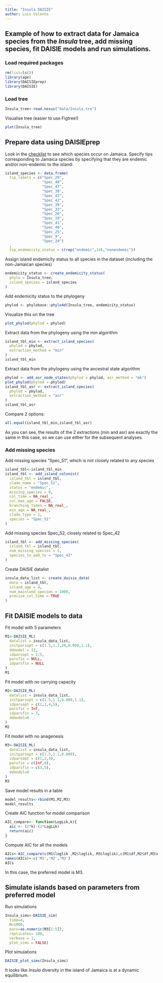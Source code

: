 ```yaml
---
title: "Insula DAISIE"
author: Luis Valente
---
```


## Example of how to extract data for Jamaica species from the *Insula* tree, add missing species, fit DAISIE models and run simulations.

### Load required packages

```r
rm(list=ls())
library(ape)
library(DAISIEprep)
library(DAISIE)
```

### Load tree

```r
Insula_tree<-read.nexus("data/Insula.tre")
```

Visualise tree (easier to use Figtree!)

```r
plot(Insula_tree)
```

## Prepare data using DAISIEprep

Look in the [checklist](data/Insula_checklist.xlsx) to see which species occur on Jamaica. Specify tips corresponding to Jamaica species by specifying that they are endemic and/or non-endemic to the island:

```r
island_species <- data.frame(
  tip_labels = c("Spec_29",
                 "Spec_48",
                 "Spec_47",
                 "Spec_38",
                 "Spec_43",
                 "Spec_42",
                 "Spec_39",
                 "Spec_33",
                 "Spec_26",
                 "Spec_19",
                 "Spec_41",
                 "Spec_40",
                 "Spec_25",
                 "Spec_9",
                 "Spec_24")
  ,
  tip_endemicity_status = c(rep("endemic",14),"nonendemic"))
```

Assign island endemicity status to all species in the dataset (including the non-Jamaican species)

```r
endemicity_status <- create_endemicity_status(
  phylo = Insula_tree,
  island_species = island_species
)
```

Add endemicity status to the phylogeny

```r
phylod <- phylobase::phylo4d(Insula_tree, endemicity_status)
```

Visualize this on the tree

```r
plot_phylod(phylod = phylod)
```

Extract data from the phylogeny using the min algorithm

```r
island_tbl_min <- extract_island_species(
  phylod = phylod,
  extraction_method = "min"
)
island_tbl_min
```

Extract data from the phylogeny using the ancestral state algorithm

```r
phylod <- add_asr_node_states(phylod = phylod, asr_method = "mk")
plot_phylod(phylod = phylod)
island_tbl_asr <- extract_island_species(
  phylod = phylod,
  extraction_method = "asr"
)
island_tbl_asr
```

Compare 2 options:

```r
all.equal(island_tbl_min,island_tbl_asr)
```

As you can see, the results of the 2 extractions (min and asr) are exactly the same in this case, so we can use either for the subsequent analyses.

### Add missing species

Add missing species "Spec_51", which is not closely related to any species

```r
island_tbl<-island_tbl_min
island_tbl <- add_island_colonist(
  island_tbl = island_tbl,
  clade_name = "Spec_51",
  status = "endemic",
  missing_species = 0,
  col_time = NA_real_,
  col_max_age = FALSE,
  branching_times = NA_real_,
  min_age = NA_real_,
  clade_type = 1,
  species = "Spec_51"
)
```

Add missing species Spec_52, closely related to Spec_42

```r
island_tbl <- add_missing_species(
  island_tbl = island_tbl,
  num_missing_species = 1, 
  species_to_add_to = "Spec_42"
)

```

Create DAISIE datalist

```r
insula_data_list <- create_daisie_data(
  data = island_tbl,
  island_age = 4,
  num_mainland_species = 1000,
  precise_col_time = TRUE
)

```

## Fit DAISIE models to data

Fit model with 5 parameters

```r

M1<-DAISIE_ML(
  datalist = insula_data_list,
  initparsopt = c(1.5,1.1,20,0.009,1.1),
  ddmodel = 11,
  idparsopt = 1:5,
  parsfix = NULL,
  idparsfix = NULL
)
M1
```

Fit model with no carrying capacity

```r

M2<-DAISIE_ML(
  datalist = insula_data_list,
  initparsopt = c(1.5,1.1,0.009,1.1),
  idparsopt = c(1,2,4,5),
  parsfix = Inf,
  idparsfix = 3,
  ddmodel=0
)
M2
```

Fit model with no anagenesis

```r
M3<-DAISIE_ML(
  datalist = insula_data_list,
  initparsopt = c(1.5,1.1,0.009),
  idparsopt = c(1,2,4),
  parsfix = c(Inf,0),
  idparsfix = c(3,5),
  ddmodel=0
)
M3
```

Save model results in a table

```r
model_results<-rbind(M1,M2,M3)
model_results
```

Create AIC function for model comparison

```r

AIC_compare<- function(LogLik,k){
  aic <- (2*k)-(2*LogLik)
  return(aic)
}
```

Compute AIC for all the models

```r
AICs<-AIC_compare(c(M1$loglik ,M2$loglik, M3$loglik),c(M1$df,M2$df,M3$df))
names(AICs)<-c('M1','M2','M3')
AICs
```

In this case, the preferred model is M3.

## Simulate islands based on parameters from preferred model

Run simulations

```r
Insula_sims<-DAISIE_sim(
  time=4,
  M=1000,
  pars=as.numeric(M3[1:5]),
  replicates= 100,
  verbose = 1,
  plot_sims = FALSE)
```

Plot simulations

```r
DAISIE_plot_sims(Insula_sims)
```

It looks like *Insula* diversity in the island of Jamaica is at a dynamic equilibrium.
